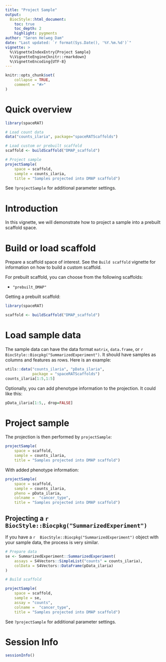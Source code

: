 ```yaml
---
title: "Project Sample"
output: 
  BiocStyle::html_document:
    toc: true
    toc_depth: 2
    highlight: pygments
author: "Søren Helweg Dam"
date: "Last updated: `r format(Sys.Date(), '%Y.%m.%d')`"
vignette: >
  %\VignetteIndexEntry{Project Sample}
  %\VignetteEngine{knitr::rmarkdown}
  %\VignetteEncoding{UTF-8}
---
```


```r
knitr::opts_chunk$set(
    collapse = TRUE,
    comment = "#>"
)
```

# Quick overview


```r
library(spaceRAT)

# Load count data
data("counts_ilaria", package="spaceRATScaffolds")

# Load custom or prebuilt scaffold
scaffold <- buildScaffold("DMAP_scaffold")

# Project sample
projectSample(
    space = scaffold,
    sample = counts_ilaria,
    title = "Samples projected into DMAP scaffold")
```

See `?projectSample` for additional parameter settings.

# Introduction

In this vignette, we will demonstrate how to project a sample into a 
prebuilt scaffold space.


# Build or load scaffold

Prepare a scaffold space of interest. See the `Build scaffold` vignette for
information on how to build a custom scaffold.

For prebuilt scaffold, you can choose from the following scaffolds:

- `"prebuilt_DMAP"`


Getting a prebuilt scaffold:

```r
library(spaceRAT)

scaffold <- buildScaffold("DMAP_scaffold")
```


# Load sample data


The sample data can have the data format `matrix`, `data.frame`, or 
`r  BiocStyle::Biocpkg("SummarizedExperiment")`.
It should have samples as columns and features as rows. Here is an example:

```r
utils::data("counts_ilaria", "pData_ilaria",
            package = "spaceRATScaffolds")
counts_ilaria[1:5,1:5]
```

Optionally, you can add phenotype information to the projection. 
It could like this:

```r
pData_ilaria[1:5,, drop=FALSE]
```
# Project sample

The projection is then performed by `projectSample`:

```r
projectSample(
    space = scaffold, 
    sample = counts_ilaria,
    title = "Samples projected into DMAP scaffold")
```

With added phenotype information:
```r
projectSample(
    space = scaffold,
    sample = counts_ilaria,
    pheno = pData_ilaria,
    colname =  "cancer_type",
    title = "Samples projected into DMAP scaffold")

```

## Projecting a `r  BiocStyle::Biocpkg("SummarizedExperiment")`

If you have a `r  BiocStyle::Biocpkg("SummarizedExperiment")` object
with your sample data, the process is very similar.

```r
# Prepare data
se <- SummarizedExperiment::SummarizedExperiment(
    assays = S4Vectors::SimpleList("counts" = counts_ilaria),
    colData = S4Vectors::DataFrame(pData_ilaria)
)

# Build scaffold

projectSample(
    space = scaffold,
    sample = se,
    assay = "counts",
    colname =  "cancer_type",
    title = "Samples projected into DMAP scaffold")
```

See `?projectSample` for additional parameter settings.


# Session Info

```r
sessionInfo()
```
